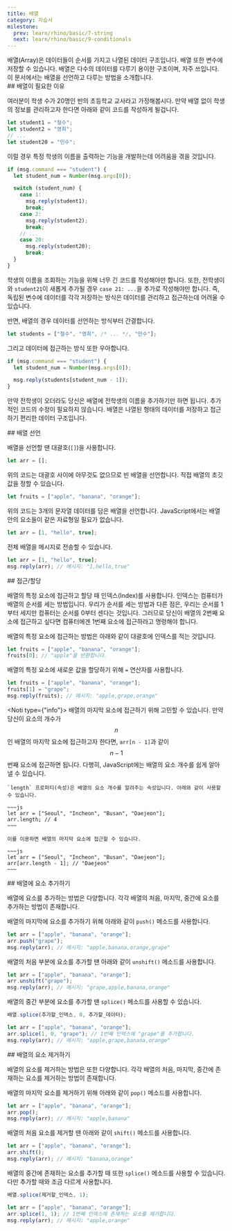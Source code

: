 ```yaml
---
title: 배열
category: 자습서
milestone:
  prev: learn/rhino/basic/7-string
  next: learn/rhino/basic/9-conditionals
---
```


<Section>
  배열(Array)은 데이터들이 순서를 가지고 나열된 데이터 구조입니다. 배열 또한 변수에 저장할 수 있습니다. 배열은 다수의 데이터를 다루기 용이한 구조이며, 자주 쓰입니다. 이 문서에서는 배열을 선언하고 다루는
  방법을 소개합니다.
</Section>
<Section>
  ## 배열이 필요한 이유

  여러분이 학생 수가 20명인 반의 초등학교 교사라고 가정해봅시다. 만약 배열 없이 학생의 정보를 관리하고자 한다면 아래와 같이 코드를 작성하게 될겁니다.

  ~~~js
  let student1 = "철수";
  let student2 = "영희";
  // ...
  let student20 = "민수";
  ~~~

  이럴 경우 특정 학생의 이름을 출력하는 기능을 개발하는데 어려움을 겪을 것입니다.

  ~~~js
  if (msg.command === "student") {
    let student_num = Number(msg.args[0]);

    switch (student_num) {
      case 1:
        msg.reply(student1);
        break;
      case 2:
        msg.reply(student2);
        break;
      // ...
      case 20:
        msg.reply(student20);
        break;
    }
  }
  ~~~

  학생의 이름을 조회하는 기능을 위해 너무 긴 코드를 작성해야만 합니다. 또한, 전학생이 와 `student21`이 새롭게 추가될 경우 `case 21: ...`을 추가로 작성해야만 합니다. 즉, 독립된 변수에
  데이터를 각각 저장하는 방식은 데이터를 관리하고 접근하는데 어려울 수 있습니다.

  반면, 배열의 경우 데이터를 선언하는 방식부터 간결합니다.

  ~~~js
  let students = ["철수", "영희", /* ... */, "민수"];
  ~~~

  그리고 데이터에 접근하는 방식 또한 우아합니다.

  ~~~js
  if (msg.command === "student") {
    let student_num = Number(msg.args[0]);

    msg.reply(students[student_num - 1]);
  }
  ~~~

  만약 전학생이 오더라도 당신은 배열에 전학생의 이름을 추가하기만 하면 됩니다. 추가적인 코드의 수정이 필요하지 않습니다. 배열은 나열된 형태의 데이터를 저장하고 접근하기 편리한 데이터 구조입니다.
</Section>
<Section>
  ## 배열 선언

  배열을 선언할 땐 대괄호(`[]`)을 사용합니다.

  ~~~js
  let arr = [];
  ~~~

  위의 코드는 대괄호 사이에 아무것도 없으므로 빈 배열을 선언합니다. 직접 배열의 초깃값을 정할 수 있습니다.

  ~~~js
  let fruits = ["apple", "banana", "orange"];
  ~~~

  위의 코드는 3개의 문자열 데이터를 담은 배열을 선언합니다. JavaScript에서는 배열 안의 요소들이 같은 자료형일 필요가 없습니다.

  ~~~js
  let arr = [1, "hello", true];
  ~~~

  전체 배열을 메시지로 전송할 수 있습니다.

  ~~~js
  let arr = [1, "hello", true];
  msg.reply(arr); // 메시지: "1,hello,true"
  ~~~
</Section>
<Section>
  ## 접근/할당

  배열의 특정 요소에 접근하고 할당 때 인덱스(Index)를 사용합니다. 인덱스는 컴퓨터가 배열의 순서를 세는 방법입니다. 우리가 순서를 세는 방법과 다른 점은, 우리는 순서를 1부터 세지만 컴퓨터는 순서를 0부터
  센다는 것입니다. 그러므로 당신이 배열의 2번째 요소에 접근하고 싶다면 컴퓨터에겐 1번째 요소에 접근하라고 명령해야 합니다.

  배열의 특정 요소에 접근하는 방법은 아래와 같이 대괄호에 인덱스를 적는 것입니다.

  ~~~js
  let fruits = ["apple", "banana", "orange"];
  fruits[0]; // "apple"을 반환합니다.
  ~~~

  배열의 특정 요소에 새로운 값을 할당하기 위해 `=` 연산자를 사용합니다.

  ~~~js
  let fruits = ["apple", "banana", "orange"];
  fruits[1] = "grape";
  msg.reply(fruits); // 메시지: "apple,grape,orange"
  ~~~

  <Noti type={"info"}>
    배열의 마지막 요소에 접근하기 위해 고민할 수 있습니다. 만약 당신이 요소의 개수가 $$n$$인 배열의 마지막 요소에 접근하고자 한다면, `arr[n - 1]`과 같이 $$n - 1$$번째 요소에 접근하면
    됩니다. 다행히, JavaScript에는 배열의 요소 개수를 쉽게 알아낼 수 있습니다.

    `length` 프로퍼티(속성)은 배열의 요소 개수를 알려주는 속성입니다. 아래와 같이 사용할 수 있습니다.

    ~~~js
    let arr = ["Seoul", "Incheon", "Busan", "Daejeon"];
    arr.length; // 4
    ~~~

    이를 이용하면 배열의 마지막 요소에 접근할 수 있습니다.

    ~~~js
    let arr = ["Seoul", "Incheon", "Busan", "Daejeon"];
    arr[arr.length - 1]; // "Daejeon"
    ~~~
  </Noti>
</Section>
<Section>
  ## 배열에 요소 추가하기

  배열에 요소를 추가하는 방법은 다양합니다. 각각 배열의 처음, 마지막, 중간에 요소를 추가하는 방법이 존재합니다.

  배열의 마지막에 요소를 추가하기 위해 아래와 같이 `push()` 메소드를 사용합니다.

  ~~~js
  let arr = ["apple", "banana", "orange"];
  arr.push("grape");
  msg.reply(arr); // 메시지: "apple,banana,orange,grape"
  ~~~

  배열의 처음 부분에 요소를 추가할 땐 아래와 같이 `unshift()` 메소드를 사용합니다.

  ~~~js
  let arr = ["apple", "banana", "orange"];
  arr.unshift("grape");
  msg.reply(arr); // 메시지: "grape,apple,banana,orange"
  ~~~

  배열의 중간 부분에 요소를 추가할 땐 `splice()` 메소드를 사용할 수 있습니다.

  ~~~js
  배열.splice(추가할_인덱스, 0, 추가할_데이터);
  ~~~

  ~~~js
  let arr = ["apple", "banana", "orange"];
  arr.splice(1, 0, "grape"); // 1번째 인덱스에 "grape"를 추가합니다.
  msg.reply(arr); // 메시지: "apple,grape,banana,orange"
  ~~~
</Section>
<Section>
  ## 배열의 요소 제거하기

  배열의 요소를 제거하는 방법은 또한 다양합니다. 각각 배열의 처음, 마지막, 중간에 존재하는 요소를 제거하는 방법이 존재합니다.

  배열의 마지막 요소를 제거하기 위해 아래와 같이 `pop()` 메소드를 사용합니다.

  ~~~js
  let arr = ["apple", "banana", "orange"];
  arr.pop();
  msg.reply(arr); // 메시지: "apple,banana"
  ~~~

  배열의 처음 요소를 제거할 땐 아래와 같이 `shift()` 메소드를 사용합니다.

  ~~~js
  let arr = ["apple", "banana", "orange"];
  arr.shift();
  msg.reply(arr); // 메시지: "banana,orange"
  ~~~

  배열의 중간에 존재하는 요소를 추가할 때 또한 `splice()` 메소드를 사용할 수 있습니다. 다만 추가할 때와 조금 다르게 사용합니다.

  ~~~js
  배열.splice(제거할_인덱스, 1);
  ~~~

  ~~~js
  let arr = ["apple", "banana", "orange"];
  arr.splice(1, 1); // 1번째 인덱스에 존재하는 요소를 제거합니다.
  msg.reply(arr); // 메시지: "apple,orange"
  ~~~
</Section>